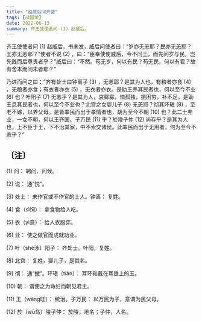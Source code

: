 ```yaml
---
title: "赵威后问齐使"
tags: [战国策]
date: 2022-06-13
summary: 齐王使使者问 (1) 赵威后。
---
```


齐王使使者问 (1) 赵威后。书未发，威后问使者曰：“岁亦无恙耶？民亦无恙耶？王亦无恙耶？”使者不说 (2) ，曰：“臣奉使使威后，今不问王，而先问岁与民，岂先贱而后尊贵者乎？”威后曰：“不然。苟无岁，何以有民？苟无民，何以有君？故有舍本而问末者耶？”

乃进而问之曰：“齐有处士曰钟离子 (3) ，无恙耶？是其为人也，有粮者亦食 (4) ，无粮者亦食；有衣者亦衣 (5) ，无衣者亦衣。是助王养其民者也，何以至今不业 (6) 也？叶阳子 (7) 无恙乎？是其为人，哀鳏寡，恤孤独，振困穷，补不足。是助王息其民者也，何以至今不业也？北宫之女婴儿子 (8) 无恙耶？彻其环瑱 (9) ，至老不嫁，以养父母。是皆率民而出于孝情者也，胡为至今不朝 (10) 也？此二士弗业，一女不朝，何以王齐国、子万民 (11) 乎？於陵子仲 (12) 尚存乎？是其为人也，上不臣于王，下不治其家，中不索交诸侯。此率民而出于无用者，何为至今不杀乎？”

## 〔注〕　

(1) 问： 聘问、问候。

(2) 说： 通“悦”。

(3) 处士： 未作官或不作官的士人。钟离： 复姓。

(4) 食（sì饲）： 拿食物给人吃。

(5) 衣（yì意）： 给人衣服穿。

(6) 业： 使之做官而成就功业。

(7) 叶（shè涉）阳子： 齐处士。叶阳，复姓。

(8) 北宫： 复姓，婴儿子，是其名。

(9) 彻： 通“撤”。环瑱（tiàn）： 耳环和戴在耳垂上的玉。

(10) 朝： 谓使之为命妇而朝见君主。

(11) 王（wàng旺）： 统治。子万民： 以万民为子，意谓为民父母。

(12) 於（wū乌）陵子仲： 於陵，地名；子仲，人名。